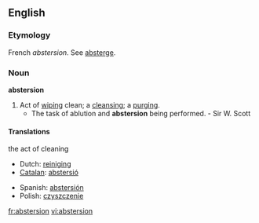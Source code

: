 ==English==
===Etymology===
French ''abstersion''. See [[absterge]].

===Noun===
'''abstersion'''
# Act of [[wiping]] clean; a [[cleansing]]; a [[purging]].
#* The task of ablution and '''abstersion''' being performed. - Sir W. Scott

====Translations====
;the act of cleaning
{{top}}
*Dutch: [[reiniging]] {{f}}
*[[Catalan]]: [[abstersió]] {{f}}
{{mid}}
*Spanish: [[abstersión]] {{f}}
*Polish: [[czyszczenie]]
{{bottom}}

[[fr:abstersion]]
[[vi:abstersion]]